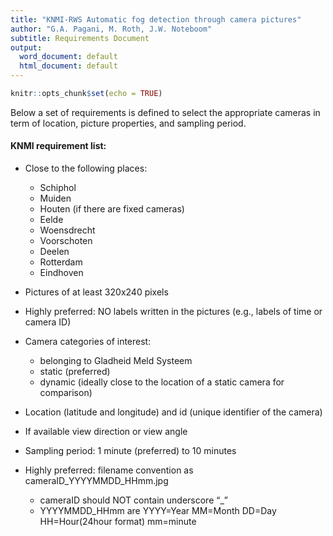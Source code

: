```yaml
---
title: "KNMI-RWS Automatic fog detection through camera pictures"
author: "G.A. Pagani, M. Roth, J.W. Noteboom"
subtitle: Requirements Document
output:
  word_document: default
  html_document: default
---
```


```r
knitr::opts_chunk$set(echo = TRUE)
```

Below a set of requirements is defined to select the appropriate cameras in term of location, picture properties, and sampling period.

#### KNMI requirement list:

* Close to the following places:
    + Schiphol
    + Muiden
    + Houten (if there are fixed cameras)
    + Eelde
    + Woensdrecht 
    + Voorschoten
    + Deelen
    + Rotterdam
    + Eindhoven

* Pictures of at least 320x240 pixels
* Highly preferred: NO labels written in the pictures (e.g., labels of time or camera ID)
* Camera categories of interest:
    + belonging to Gladheid Meld Systeem
    + static (preferred)
    + dynamic (ideally close to the location of a static camera for comparison) 
    
* Location (latitude and longitude) and id (unique identifier of the camera)

* If available view direction or view angle

* Sampling period: 1 minute (preferred) to 10 minutes

* Highly preferred: filename convention as cameraID_YYYYMMDD_HHmm.jpg  
    + cameraID should NOT contain underscore "_"  
    + YYYYMMDD_HHmm are YYYY=Year MM=Month DD=Day HH=Hour(24hour format) mm=minute


